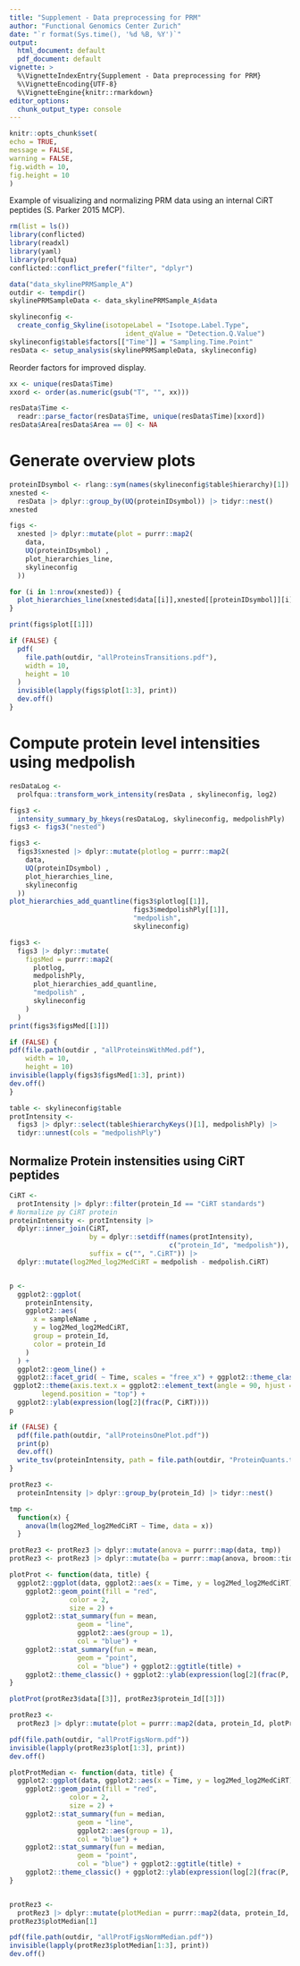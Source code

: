 ```yaml
---
title: "Supplement - Data preprocessing for PRM"
author: "Functional Genomics Center Zurich"
date: "`r format(Sys.time(), '%d %B, %Y')`"
output:
  html_document: default
  pdf_document: default
vignette: >
  %\VignetteIndexEntry{Supplement - Data preprocessing for PRM}
  %\VignetteEncoding{UTF-8}
  %\VignetteEngine{knitr::rmarkdown}
editor_options: 
  chunk_output_type: console
---
```


```r
knitr::opts_chunk$set(
echo = TRUE,
message = FALSE,
warning = FALSE,
fig.width = 10,
fig.height = 10
)
```


Example of visualizing and normalizing PRM data using an internal CiRT peptides (S. Parker 2015 MCP).

```r
rm(list = ls())
library(conflicted)
library(readxl)
library(yaml)
library(prolfqua)
conflicted::conflict_prefer("filter", "dplyr")

```


```r
data("data_skylinePRMSample_A")
outdir <- tempdir()
skylinePRMSampleData <- data_skylinePRMSample_A$data

skylineconfig <-
  create_config_Skyline(isotopeLabel = "Isotope.Label.Type",
                             ident_qValue = "Detection.Q.Value")
skylineconfig$table$factors[["Time"]] = "Sampling.Time.Point"
resData <- setup_analysis(skylinePRMSampleData, skylineconfig)

```

Reorder factors for improved display.

```r
xx <- unique(resData$Time)
xxord <- order(as.numeric(gsub("T", "", xx)))

resData$Time <-
  readr::parse_factor(resData$Time, unique(resData$Time)[xxord])
resData$Area[resData$Area == 0] <- NA

```


# Generate overview plots

```r
proteinIDsymbol <- rlang::sym(names(skylineconfig$table$hierarchy)[1])
xnested <-
  resData |> dplyr::group_by(UQ(proteinIDsymbol)) |> tidyr::nest()
xnested

figs <-
  xnested |> dplyr::mutate(plot = purrr::map2(
    data,
    UQ(proteinIDsymbol) ,
    plot_hierarchies_line,
    skylineconfig
  ))

for (i in 1:nrow(xnested)) {
  plot_hierarchies_line(xnested$data[[i]],xnested[[proteinIDsymbol]][i],skylineconfig)
}

print(figs$plot[[1]])

```

```r
if (FALSE) {
  pdf(
    file.path(outdir, "allProteinsTransitions.pdf"),
    width = 10,
    height = 10
  )
  invisible(lapply(figs$plot[1:3], print))
  dev.off()
}

```

# Compute protein level intensities using medpolish


```r
resDataLog <-
  prolfqua::transform_work_intensity(resData , skylineconfig, log2)

figs3 <-
  intensity_summary_by_hkeys(resDataLog, skylineconfig, medpolishPly)
figs3 <- figs3("nested")
```


```r

figs3 <-
  figs3$xnested |> dplyr::mutate(plotlog = purrr::map2(
    data,
    UQ(proteinIDsymbol) ,
    plot_hierarchies_line,
    skylineconfig
  ))
plot_hierarchies_add_quantline(figs3$plotlog[[1]],
                               figs3$medpolishPly[[1]],
                               "medpolish",
                               skylineconfig)

figs3 <-
  figs3 |> dplyr::mutate(
    figsMed = purrr::map2(
      plotlog,
      medpolishPly,
      plot_hierarchies_add_quantline,
      "medpolish" ,
      skylineconfig
    )
  )
print(figs3$figsMed[[1]])

```

```r
if (FALSE) {
pdf(file.path(outdir , "allProteinsWithMed.pdf"),
    width = 10,
    height = 10)
invisible(lapply(figs3$figsMed[1:3], print))
dev.off()
}

```


```r
table <- skylineconfig$table
protIntensity <-
  figs3 |> dplyr::select(table$hierarchyKeys()[1], medpolishPly) |>
  tidyr::unnest(cols = "medpolishPly")

```

## Normalize Protein instensities using CiRT peptides 

```r
CiRT <-
  protIntensity |> dplyr::filter(protein_Id == "CiRT standards")
# Normalize py CiRT protein
proteinIntensity <- protIntensity |>
  dplyr::inner_join(CiRT,
                    by = dplyr::setdiff(names(protIntensity),
                                        c("protein_Id", "medpolish")),
                    suffix = c("", ".CiRT")) |>
  dplyr::mutate(log2Med_log2MedCiRT = medpolish - medpolish.CiRT)


p <-
  ggplot2::ggplot(
    proteinIntensity,
    ggplot2::aes(
      x = sampleName ,
      y = log2Med_log2MedCiRT,
      group = protein_Id,
      color = protein_Id
    )
  ) +
  ggplot2::geom_line() +
  ggplot2::facet_grid( ~ Time, scales = "free_x") + ggplot2::theme_classic() +
 ggplot2::theme(axis.text.x = ggplot2::element_text(angle = 90, hjust = 1),
        legend.position = "top") +
  ggplot2::ylab(expression(log[2](frac(P, CiRT))))
p

```



```r
if (FALSE) {
  pdf(file.path(outdir, "allProteinsOnePlot.pdf"))
  print(p)
  dev.off()
  write_tsv(proteinIntensity, path = file.path(outdir, "ProteinQuants.tsv"))
}

```


```r
protRez3 <-
  proteinIntensity |> dplyr::group_by(protein_Id) |> tidyr::nest()

tmp <-
  function(x) {
    anova(lm(log2Med_log2MedCiRT ~ Time, data = x))
  }

protRez3 <- protRez3 |> dplyr::mutate(anova = purrr::map(data, tmp))
protRez3 <- protRez3 |> dplyr::mutate(ba = purrr::map(anova, broom::tidy))

plotProt <- function(data, title) {
  ggplot2::ggplot(data, ggplot2::aes(x = Time, y = log2Med_log2MedCiRT)) +
    ggplot2::geom_point(fill = "red",
               color = 2,
               size = 2) +
    ggplot2::stat_summary(fun = mean,
                 geom = "line",
                 ggplot2::aes(group = 1),
                 col = "blue") +
    ggplot2::stat_summary(fun = mean,
                 geom = "point",
                 col = "blue") + ggplot2::ggtitle(title) +
    ggplot2::theme_classic() + ggplot2::ylab(expression(log[2](frac(P, CiRT))))
}

plotProt(protRez3$data[[3]], protRez3$protein_Id[[3]])

```

```r
protRez3 <-
  protRez3 |> dplyr::mutate(plot = purrr::map2(data, protein_Id, plotProt))

pdf(file.path(outdir, "allProtFigsNorm.pdf"))
invisible(lapply(protRez3$plot[1:3], print))
dev.off()

```


```r
plotProtMedian <- function(data, title) {
  ggplot2::ggplot(data, ggplot2::aes(x = Time, y = log2Med_log2MedCiRT)) +
    ggplot2::geom_point(fill = "red",
               color = 2,
               size = 2) +
    ggplot2::stat_summary(fun = median,
                 geom = "line",
                 ggplot2::aes(group = 1),
                 col = "blue") +
    ggplot2::stat_summary(fun = median,
                 geom = "point",
                 col = "blue") + ggplot2::ggtitle(title) +
    ggplot2::theme_classic() + ggplot2::ylab(expression(log[2](frac(P, CiRT))))
}


protRez3 <-
  protRez3 |> dplyr::mutate(plotMedian = purrr::map2(data, protein_Id, plotProtMedian))
protRez3$plotMedian[1]

```

```r
pdf(file.path(outdir, "allProtFigsNormMedian.pdf"))
invisible(lapply(protRez3$plotMedian[1:3], print))
dev.off()

```

